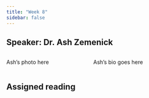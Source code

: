 ```yaml
---
title: "Week 8"
sidebar: false
---
```


## Speaker: Dr. Ash Zemenick

::: columns
::: {.column width="35%"}
Ash's photo here
:::

::: {.column width="5%"}
:::

::: {.column width="60%"}
Ash's bio goes here
:::
:::

## Assigned reading
